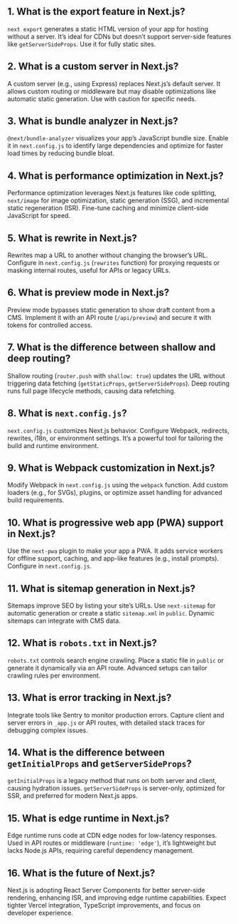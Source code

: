 ## 1. What is the export feature in Next.js?

`next export` generates a static HTML version of your app for hosting without a server. It’s ideal for CDNs but doesn’t support server-side features like `getServerSideProps`. Use it for fully static sites.

## 2. What is a custom server in Next.js?

A custom server (e.g., using Express) replaces Next.js’s default server. It allows custom routing or middleware but may disable optimizations like automatic static generation. Use with caution for specific needs.

## 3. What is bundle analyzer in Next.js?

`@next/bundle-analyzer` visualizes your app’s JavaScript bundle size. Enable it in `next.config.js` to identify large dependencies and optimize for faster load times by reducing bundle bloat.

## 4. What is performance optimization in Next.js?

Performance optimization leverages Next.js features like code splitting, `next/image` for image optimization, static generation (SSG), and incremental static regeneration (ISR). Fine-tune caching and minimize client-side JavaScript for speed.

## 5. What is rewrite in Next.js?

Rewrites map a URL to another without changing the browser’s URL. Configure in `next.config.js` (`rewrites` function) for proxying requests or masking internal routes, useful for APIs or legacy URLs.

## 6. What is preview mode in Next.js?

Preview mode bypasses static generation to show draft content from a CMS. Implement it with an API route (`/api/preview`) and secure it with tokens for controlled access.

## 7. What is the difference between shallow and deep routing?

Shallow routing (`router.push` with `shallow: true`) updates the URL without triggering data fetching (`getStaticProps`, `getServerSideProps`). Deep routing runs full page lifecycle methods, causing data refetching.

## 8. What is `next.config.js`?

`next.config.js` customizes Next.js behavior. Configure Webpack, redirects, rewrites, i18n, or environment settings. It’s a powerful tool for tailoring the build and runtime environment.

## 9. What is Webpack customization in Next.js?

Modify Webpack in `next.config.js` using the `webpack` function. Add custom loaders (e.g., for SVGs), plugins, or optimize asset handling for advanced build requirements.

## 10. What is progressive web app (PWA) support in Next.js?

Use the `next-pwa` plugin to make your app a PWA. It adds service workers for offline support, caching, and app-like features (e.g., install prompts). Configure in `next.config.js`.

## 11. What is sitemap generation in Next.js?

Sitemaps improve SEO by listing your site’s URLs. Use `next-sitemap` for automatic generation or create a static `sitemap.xml` in `public`. Dynamic sitemaps can integrate with CMS data.

## 12. What is `robots.txt` in Next.js?

`robots.txt` controls search engine crawling. Place a static file in `public` or generate it dynamically via an API route. Advanced setups can tailor crawling rules per environment.

## 13. What is error tracking in Next.js?

Integrate tools like Sentry to monitor production errors. Capture client and server errors in `_app.js` or API routes, with detailed stack traces for debugging complex issues.

## 14. What is the difference between `getInitialProps` and `getServerSideProps`?

`getInitialProps` is a legacy method that runs on both server and client, causing hydration issues. `getServerSideProps` is server-only, optimized for SSR, and preferred for modern Next.js apps.

## 15. What is edge runtime in Next.js?

Edge runtime runs code at CDN edge nodes for low-latency responses. Used in API routes or middleware (`runtime: 'edge'`), it’s lightweight but lacks Node.js APIs, requiring careful dependency management.

## 16. What is the future of Next.js?

Next.js is adopting React Server Components for better server-side rendering, enhancing ISR, and improving edge runtime capabilities. Expect tighter Vercel integration, TypeScript improvements, and focus on developer experience.
